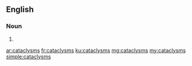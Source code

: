 ==English==

===Noun===
{{head|en|plural}}

# {{plural of|cataclysm|lang=en}}

[[ar:cataclysms]]
[[fr:cataclysms]]
[[ku:cataclysms]]
[[mg:cataclysms]]
[[my:cataclysms]]
[[simple:cataclysms]]